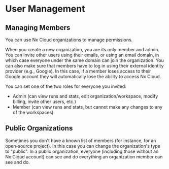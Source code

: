 # User Management

## Managing Members

You can use Nx Cloud organizations to manage permissions.

When you create a new organization, you are its only member and admin. You can invite other users using their emails, or using an email domain, in which case everyone under the same domain can join the organization. You can also make sure that members have to log in using their external identity provider (e.g., Google). In this case, if a member loses access to their Google account they will automatically lose the ability to access Nx Cloud.

You can set one of the two roles for everyone you invited:

- Admin (can view runs and stats, edit organization/workspace, modify billing, invite other users, etc.)
- Member (can view runs and stats, but cannot make any changes to any of the workspaces)

## Public Organizations

Sometimes you don't have a known list of members (for instance, for an open-source project). In this case you can change the organization's type to "public". In a public organization, everyone (including those without an Nx Cloud account) can see and do everything an organization member can see and do.
